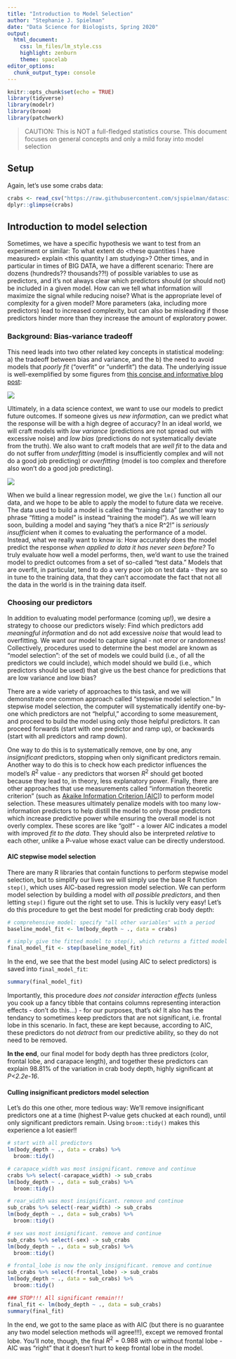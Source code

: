```yaml
---
title: "Introduction to Model Selection"
author: "Stephanie J. Spielman"
date: "Data Science for Biologists, Spring 2020"
output: 
  html_document:
    css: lm_files/lm_style.css
    highlight: zenburn
    theme: spacelab
editor_options: 
  chunk_output_type: console
---
```


```r
knitr::opts_chunk$set(echo = TRUE)
library(tidyverse)
library(modelr)
library(broom) 
library(patchwork)
```

> CAUTION: This is NOT a full-fledged statistics course. This document focuses on general concepts and only a mild foray into model selection

## Setup

Again, let's use some crabs data:
```r
crabs <- read_csv("https://raw.githubusercontent.com/sjspielman/datascience_for_biologists/master/materials/lm_files/crabs.csv")
dplyr::glimpse(crabs)
```




## Introduction to model selection

Sometimes, we have a specific hypothesis we want to test from an experiment or similar: To what extent do \<these quantities I have measured\> explain \<this quantity I am studying\>? Other times, and in particular in times of BIG DATA, we have a different scenario: There are dozens (hundreds?? thousands??!) of possible variables to use as predictors, and it's not always clear which predictors should (or should not) be included in a given model. How can we tell what information will maximize the signal while reducing noise? What is the appropriate level of complexity for a given model? More parameters (aka, including more predictors) lead to increased complexity, but can also be misleading if those predictors hinder more than they increase the amount of exploratory power.

### Background: Bias-variance tradeoff
This need leads into two other related key concepts in statistical modeling: a) the tradeoff between bias and variance, and the b) the need to avoid models that *poorly fit* ("overfit" or "underfit") the data. The underlying issue is well-exemplified by some figures from [this concise and informative blog post](https://towardsdatascience.com/understanding-the-bias-variance-tradeoff-165e6942b229):

![](./lm_files/bias_variance.png){width=300px;}

Ultimately, in a data science context, we want to use our models to predict future outcomes. If someone gives us *new information*, can we predict what the response will be with a high degree of accuracy? In an ideal world, we will craft models with *low variance* (predictions are not spread out with excessive noise) and *low bias* (predictions do not systematically deviate from the truth). We also want to craft models that are *well fit* to the data and do not suffer from *underfitting* (model is insufficiently complex and will not do a good job predicting) or *overfitting* (model is too complex and therefore also won't do a good job predicting). 

![](./lm_files/overfit_underfit.png){width=300px;}

When we build a linear regression model, we give the `lm()` function all our data, and we hope to be able to apply the model to future data we receive. The data used to build a model is called the "training data" (another way to phrase "fitting a model" is instead "training the model"). As we will learn soon, building a model and saying "hey that's a nice R^2!" is *seriously insufficient* when it comes to evaluating the performance of a model. Instead, what we really want to know is: How accurately does the model predict the response *when applied to data it has never seen before?* To truly evaluate how well a model performs, then, we'd want to use the trained model to predict outcomes from a set of so-called "test data." Models that are overfit, in particular, tend to do a very poor job on test data - they are so in tune to the training data, that they can't accomodate the fact that not all the data in the world is in the training data itself.


### Choosing our predictors 

In addition to evaluating model performance (coming up!), we desire a strategy to choose our predictors wisely: Find which predictors add *meaningful information* and do not add excessive *noise* that would lead to overfitting. We want our model to capture signal - not error or randomness! Collectively, procedures used to determine the best model are known as "model selection": of the set of models we could build (i.e., of all the predictors we could include), which model should we build (i.e., which predictors should be used) that give us the best chance for predictions that are low variance and low bias? 

There are a wide variety of approaches to this task, and we will demonstrate one common approach called "stepwise model selection." In stepwise model selection, the computer will systematically identify one-by-one which predictors are not "helpful," according to some measurement, and proceed to build the model using only those helpful predictors. It can proceed forwards (start with one predictor and ramp up), or backwards (start with all predictors and ramp down).

One way to do this is to systematically remove, one by one, any *insignificant* predictors, stopping when only significant predictors remain. Another way to do this is to check how each predictor influences the model's $R^2$ value - any predictors that worsen $R^2$ should get booted because they lead to, in theory, less explanatory power. Finally, there are other approaches that use measurements called "information theoretic criterion" (such as [Akaike Information Criterion [AIC]](https://towardsdatascience.com/introduction-to-aic-akaike-information-criterion-9c9ba1c96ced)) to perform model selection. These measures ultimately penalize models with too many low-information predictors to help distill the model to only those predictors which increase predictive power while ensuring the overall model is not overly complex. These scores are like "golf" - a lower AIC indicates a model with improved *fit to the data*. They should also be interpreted *relative* to each other, unlike a P-value whose exact value can be directly understood. 

#### AIC stepwise model selection

There are many R libraries that contain functions to perform stepwise model selection, but to simplify our lives we will simply use the base R function `step()`, which uses AIC-based regression model selection. We can perform model selection by building a model with *all possible predictors*, and then letting `step()` figure out the right set to use. This is luckily very easy! Let's do this procedure to get the best model for predicting crab body depth:

```r
# comprehensive model: specify "all other variables" with a period 
baseline_model_fit <- lm(body_depth ~ ., data = crabs)

# simply give the fitted model to step(), which returns a fitted model with only the retained predictors
final_model_fit <- step(baseline_model_fit) 
```


In the end, we see that the best model (using AIC to select predictors) is saved into `final_model_fit`:
```r
summary(final_model_fit)
```

Importantly, this procedure *does not consider interaction effects* (unless you cook up a fancy tibble that contains columns representing interaction effects - don't do this...) - for our purposes, that's ok! It also has the tendancy to sometimes keep predictors that are not significant, i.e. frontal lobe in this scenario. In fact, these are kept because, according to AIC, these predictors do not *detract* from our predictive ability, so they do not need to be removed. 

**In the end**, our final model for body depth has three predictors (color, frontal lobe, and carapace length), and together these predictors can explain 98.81% of the variation in crab body depth, highly significant at *P<2.2e-16*. 

#### Culling insignificant predictors model selection

Let's do this one other, more tedious way: We'll remove insignificant predictors one at a time (highest P-value gets chucked at each round), until only significant predictors remain. Using `broom::tidy()` makes this experience a lot easier!!
```r
# start with all predictors
lm(body_depth ~ ., data = crabs) %>%
  broom::tidy()

# carapace_width was most insignificant. remove and continue
crabs %>% select(-carapace_width) -> sub_crabs
lm(body_depth ~ ., data = sub_crabs) %>%
  broom::tidy()

# rear_width was most insignificant. remove and continue
sub_crabs %>% select(-rear_width) -> sub_crabs
lm(body_depth ~ ., data = sub_crabs) %>%
  broom::tidy()

# sex was most insignificant. remove and continue
sub_crabs %>% select(-sex) -> sub_crabs
lm(body_depth ~ ., data = sub_crabs) %>%
  broom::tidy()

# frontal_lobe is now the only insignificant. remove and continue
sub_crabs %>% select(-frontal_lobe) -> sub_crabs
lm(body_depth ~ ., data = sub_crabs) %>%
  broom::tidy()

### STOP!!! All significant remain!!!
final_fit <- lm(body_depth ~ ., data = sub_crabs)
summary(final_fit)
```

In the end, we got to the same place as with AIC (but there is no guarantee any two model selection methods will agree!!!), except we removed frontal lobe. You'll note, though, the final $R^2=0.988$ with or without frontal lobe - AIC was "right" that it doesn't hurt to keep frontal lobe in the model.


